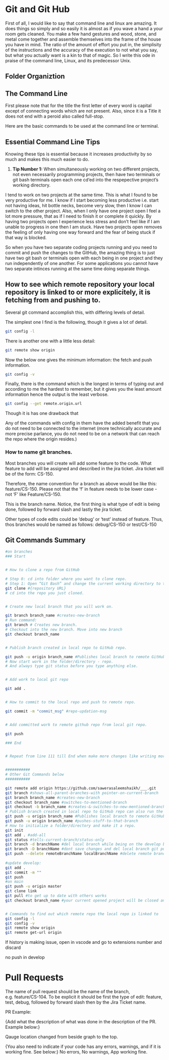 # Git and Git Hub {#git}

First of all, I would like to say that command line and linux are amazing. It does things so simply and so easily it is almost as if you wave a hand a your room gets cleaned. You make a few hand gestures and wood, stone, and metal come together and assemble themselves into the frame of the house you have in mind. The ratio of the amount of effort you put in, the simplisity of the instructions and the accuracy of the execution to not what you say, but what you actually want is a kin to that of magic. So I write this ode in praise of the command line, Linux, and its predecessor Unix. 

## Folder Organiztion


## The Command Line

First please note that for the title the first letter of every word is capital except of connecting words which are not present. Also, since it is a Title it does not end with a peroid also called full-stop. 

Here are the basic commands to be used at the command line or terminal. 

## Essential Command Line Tips

Knowing these tips is essential because it increases productivity by so much and makes this much easier to do. 

1. **Tip Number 1:** When simultaneously working on two different projects, not even necessarily programming projects, then have two terminals or git bash terminals open each one cd'ed into the respepective project's working directory. 

I tend to work on two projects at the same time. This is what I found to be very productive for me. I know if I start becoming less productive i.e. start not having ideas, hit bottle necks, become very slow, then I know I can switch to the other project. Also, when I only have one project open I feel a lot more pressure, that as if I need to finish it or complete it quickly. By having two projects open I experience less stress and don't feel like if I am unable to progress in one then I am stuck. Have two projects open removes the feeling of only having one way forward and the fear of being stuck if that way is blocked. 

So when you have two separate coding projects running and you need to commit and push the changes to the GitHub, the amazing thing is to just have two git bash or terminals open with each being in one project and they run independently of one another. For some applications you cannot have two separate intinces running at the same time doing separate things. 



## How to see which remote repository your local repository is linked to or more explicitely, it is fetching from and pushing to.

Several git command accomplish this, with differing levels of detail. 

The simplest one I find is the following, though it gives a lot of detail.

```bash
git config -l
```


There is another one with a little less detail:

```bash
git remote show origin
```


Now the below one gives the minimum information: the fetch and push information.

```bash
git config -v

```

Finally, there is the command which is the longest in terms of typing out and according to me the hardest to remember, but it gives you the least amount information hence the output is the least verbose.

```bash
git config --get remote.origin.url

```

Though it is has one drawback that 

Any of the commands with config in them have the added benefit that you do not need to be connected to the internet (more technically accurate and more precise parlance, you do not need to be on a network that can reach the repo where the origin resides.)

### How to name git branches.

Most branches you will create will add some feature to the code. What feature to add will be assigned and described in the jira ticket. Jira ticket will be of the form: CS-150. 

Therefore, the name convention for a branch as above would be like this: feature/CS-150. Please not that the 'f' in feature needs to be lower case - not 'F' like Feature/CS-150.

This is the branch name. Notice, the first thing is what type of edit is being done, followed by forward slash and lastly the jira ticket. 

Other types of code edits could be 'debug' or 'test' instead of feature. Thus, thos branches would be named as follows: debug/CS-150 or test/CS-150


## Git Commands Summary

```bash

#on branches
### Start


# How to clone a repo from GitHub

# Step 0: cd into folder where you want to clone repo.
# Step 1: Open “Git Bash” and change the current working directory to the location where you want the cloned directory.THEN
git clone #{repository URL}
# cd into the repo you just cloned.


# Create new local branch that you will work on. 

git branch branch_name #creates-new-branch
# Run command:
git branch # Creates new branch.
# Checkout into the new branch. Move into new branch
git checkout branch_name


# Publish branch created in local repo to GitHub repo. 

git push -u origin branch_name #Publishes local branch to remote GitHub branch. 
# Now start work in the folder/directory - repo.
# And always type git status before you type anything else. 


# Add work to local git repo

git add .


# How to commit to the local repo and push to remote repo.

git commit -m "commit_msg" #repo-updation-msg


# Add committed work to remote github repo from local git repo.

git push

### End 


# Repeat from line 111 till End when make more changes like writing more code. 


###########
# Other Git Commands below
###########

git remote add origin https://github.com/sawerasaleemshaikh/___.git 
git branch #shows-all-parent-branches-with pointer-on-current-branch
git branch branch_name #creates-new-branch
git checkout branch_name #switches-to-mentioned-branch
git checkout -b branch_name #creates-&-switches-to-new-mentioned-branch,-if-it-already-exists-then-it-resets-it, on local repo
# Publish branch created in local repo to GitHub repo can also run the same command as above. 
git push -u origin branch_name #Publishes local branch to remote GitHub branch. 
git push -u origin branch_name #pushes-stuff-to-that-branch
# How to initialize a folder/directory and make it a repo.
git init
git add . #add-all
git status #tells-current-branch/status-only
git branch -d branchName #del local branch while being on the develop branch
git branch -D branchName #dont save changes and del local branch git push #when u
git push --delete remoteBranchName localBranchName #delete remote branch
 
#update develop: 
git add .
git commit -m ""
git push
#on main
git push -u origin master
git clone link
git pull #to get up to date with others works
git checkout branch_name #your current opened project will be closed and the one you checkedout will be opened


# Commands to find out which remote repo the local repo is linked to
git config -l
git config -v
git remote show origin
git remote get-url origin

```


If history is making issue, open in vscode and go to extensions number and discard

no push in develop


# Pull Requests

The name of pull request should be the name of the branch, e.g. feature/CS-104. To be explicit it should be first the type of edit: feature, test, debug, followed by forward slash then by the Jira Ticket name.
 
PR Example:

{Add what the description of what was done in the description of the PR. Example below:}

Qauge location changed from beside graph to the top.

{You also need to indicate if your code has any errors, warnings, and if it is working fine. See below:}
No  errors,
No warnings,
App working fine.
